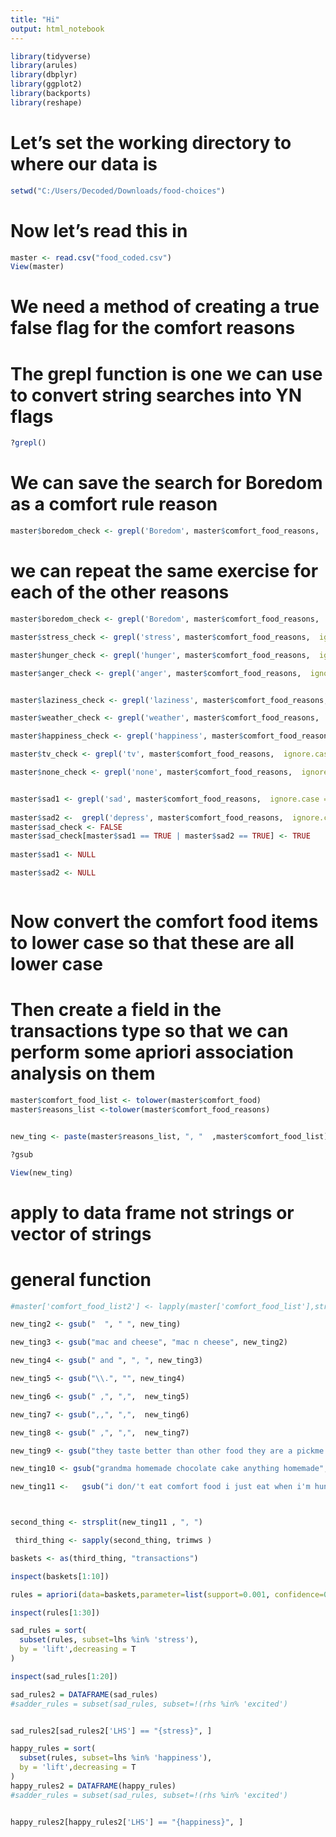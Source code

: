 ---
title: "Hi"
output: html_notebook
---



```{r}

library(tidyverse)
library(arules)
library(dbplyr)
library(ggplot2)
library(backports)
library(reshape)

```

# Let's set the working directory to where our data is

```{r}

setwd("C:/Users/Decoded/Downloads/food-choices")


```

# Now let's read this in 

```{r}

master <- read.csv("food_coded.csv")
View(master)

```

# We need a method of creating a true false flag for the comfort reasons
# The grepl function is one we can use to convert string searches into YN flags

```{r}



?grepl()

```

# We can save the search for Boredom as a comfort rule reason

```{r}

master$boredom_check <- grepl('Boredom', master$comfort_food_reasons,  ignore.case = TRUE )

```


# we can repeat the same exercise for each of the other reasons

```{r}

master$boredom_check <- grepl('Boredom', master$comfort_food_reasons,  ignore.case = TRUE )

master$stress_check <- grepl('stress', master$comfort_food_reasons,  ignore.case = TRUE )

master$hunger_check <- grepl('hunger', master$comfort_food_reasons,  ignore.case = TRUE )

master$anger_check <- grepl('anger', master$comfort_food_reasons,  ignore.case = TRUE )


master$laziness_check <- grepl('laziness', master$comfort_food_reasons,  ignore.case = TRUE )

master$weather_check <- grepl('weather', master$comfort_food_reasons,  ignore.case = TRUE )

master$happiness_check <- grepl('happiness', master$comfort_food_reasons,  ignore.case = TRUE )

master$tv_check <- grepl('tv', master$comfort_food_reasons,  ignore.case = TRUE )

master$none_check <- grepl('none', master$comfort_food_reasons,  ignore.case = TRUE )


master$sad1 <- grepl('sad', master$comfort_food_reasons,  ignore.case = TRUE )
  
master$sad2 <-  grepl('depress', master$comfort_food_reasons,  ignore.case = TRUE )
master$sad_check <- FALSE
master$sad_check[master$sad1 == TRUE | master$sad2 == TRUE] <- TRUE
  
master$sad1 <- NULL

master$sad2 <- NULL

```



```{r}






```






# Now convert the comfort food items to lower case so that these are all lower case

# Then create a field in the transactions type so that we can perform some apriori association analysis on them

```{r}

master$comfort_food_list <- tolower(master$comfort_food)
master$reasons_list <-tolower(master$comfort_food_reasons)


new_ting <- paste(master$reasons_list, ", "  ,master$comfort_food_list)

?gsub

View(new_ting)
```

# apply to data frame not strings or vector of strings

# general function

```{r}

#master['comfort_food_list2'] <- lapply(master['comfort_food_list'],strsplit,",") #strsplit(master['comfort_food_list'], ",")

new_ting2 <- gsub("  ", " ", new_ting)

new_ting3 <- gsub("mac and cheese", "mac n cheese", new_ting2)

new_ting4 <- gsub(" and ", ", ", new_ting3)

new_ting5 <- gsub("\\.", "", new_ting4)

new_ting6 <- gsub(" ,", ",",  new_ting5)

new_ting7 <- gsub(",,", ",",  new_ting6)

new_ting8 <- gsub(" ,", ",",  new_ting7)

new_ting9 <- gsub("they taste better than other food they are a pickme up they are easy to make", "taste", new_ting8)

new_ting10 <- gsub("grandma homemade chocolate cake anything homemade", "cake", new_ting9)

new_ting11 <-   gsub("i don/'t eat comfort food i just eat when i'm hungry", "hunger", new_ting10)



second_thing <- strsplit(new_ting11 , ", ")

 third_thing <- sapply(second_thing, trimws )

baskets <- as(third_thing, "transactions")

inspect(baskets[1:10])
```


```{r}

rules = apriori(data=baskets,parameter=list(support=0.001, confidence=0.3, maxlen=10))

```

```{r}

inspect(rules[1:30])


```




```{r}

sad_rules = sort(
  subset(rules, subset=lhs %in% 'stress'),
  by = 'lift',decreasing = T
)

inspect(sad_rules[1:20])

```

```{r}
sad_rules2 = DATAFRAME(sad_rules)
#sadder_rules = subset(sad_rules, subset=!(rhs %in% 'excited')


sad_rules2[sad_rules2['LHS'] == "{stress}", ]
```

```{r}

happy_rules = sort(
  subset(rules, subset=lhs %in% 'happiness'),
  by = 'lift',decreasing = T
)
happy_rules2 = DATAFRAME(happy_rules)
#sadder_rules = subset(sad_rules, subset=!(rhs %in% 'excited')


happy_rules2[happy_rules2['LHS'] == "{happiness}", ]

```

